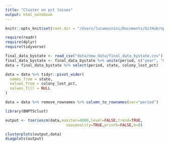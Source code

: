 ```yaml
---
title: "Cluster on pct losses"
output: html_notebook
---
```


```r
knitr::opts_knit$set(root.dir = "/Users/lucamainini/Documents/GitHub/np_project/")
```


```r
require(readr)
require(dplyr)
require(tidyverse)

final_data_bystate <- read_csv("data/new_data/final_data_bystate.csv")
final_data_bystate <- final_data_bystate %>% unite(period, c("year", "months"))
data = final_data_bystate %>% select(period, state, colony_lost_pct)

data = data %>% tidyr::pivot_wider(
  names_from = state, 
  values_from = colony_lost_pct,
  values_fill = NULL
)

data = data %>% remove_rownames %>% column_to_rownames(var="period")
```

```r
library(BNPTSclust)

output <- tseriescm(data,maxiter=4000,level=FALSE,trend=TRUE,
                           seasonality=TRUE,priorb=FALSE,b=0)
```

```r
clusterplots(output,data)
diagplots(output)
```


